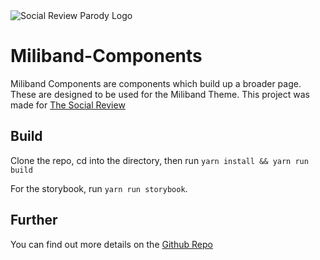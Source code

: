 

<Meta title="Introduction" />

<div style={{ padding: '0 0 10px 0'}}>
<img alt="Social Review Parody Logo" src={Cover} />
</div>

<div style={{width: '700px'}}>

# Miliband-Components

Miliband Components are components which build up a broader page. These are designed to be used for the Miliband Theme. This project was made for [The Social Review](https://www.thesocialreview.co.uk/)

## Build
Clone the <Link href="https://github.com/JacobWeinbren/miliband-components">repo</Link>, cd into the directory, then run `yarn install && yarn run build`

For the storybook, run `yarn run storybook`.

## Further

You can find out more details on the [Github Repo](https://github.com/JacobWeinbren/miliband-components)
</div>
